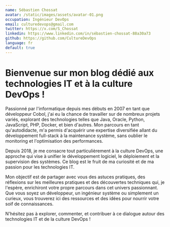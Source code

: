 ```yaml
---
name: Sébastien Chossat
avatar: /static/images/assets/avatar-01.png
occupation: Ingénieur DevOps
email: culturedevops@gmail.com
twitter: https://x.com/S_Chossat
linkedin: https://www.linkedin.com/in/sébastien-chossat-88a30a73
github: https://github.com/CultureDevOps
language: fr
default: true
---
```


# Bienvenue sur mon blog dédié aux technologies IT et à la culture DevOps !

Passionné par l'informatique depuis mes débuts en 2007 en tant que développeur Cobol, j'ai eu la chance de travailler sur de nombreux projets variés, explorant des technologies telles que Java, Oracle, Python, JavaScript, PHP, Docker, et bien d'autres. Mon parcours en tant qu'autodidacte, m'a permis d'acquérir une expertise diversifiée allant du développement full-stack à la maintenance système, sans oublier le monitoring et l'optimisation des performances.

Depuis 2018, je me consacre tout particulièrement à la culture DevOps, une approche qui vise à unifier le développement logiciel, le déploiement et la supervision des systèmes. Ce blog est le fruit de ma curiosité et de ma passion pour les technologies IT.

Mon objectif est de partager avec vous des astuces pratiques, des réflexions sur les meilleures pratiques et des découvertes techniques qui, je l'espère, enrichiront votre propre parcours dans cet univers passionnant. Que vous soyez un développeur, un ingénieur système ou simplement un curieux, vous trouverez ici des ressources et des idées pour nourrir votre soif de connaissances.

N'hésitez pas à explorer, commenter, et contribuer à ce dialogue autour des technologies IT et de la culture DevOps !